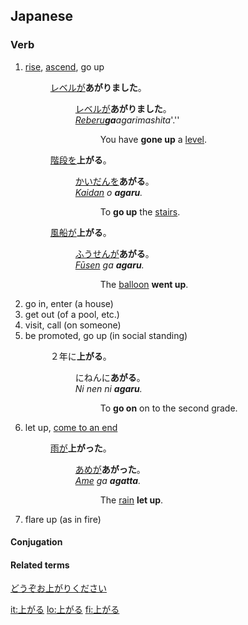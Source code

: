 ==Japanese==
{{ja-kanjitab|上}}

===Verb===
{{ja-verb|kk|type=1|tr=intrans|hira=あがる|rom=agaru}}

#[[rise]], [[ascend]], go up
#: [[レベル]]が'''あがりました'''。
#:: [[レベル]]が'''あがりました'''。
#:: ''[[reberu|Reberu]]''' ga '''agarimashita'''.''
#::: You have '''gone up''' a [[level]].
#:[[階段]]を'''上がる'''。
#:: [[かいだん]]を'''あがる'''。
#:: ''[[kaidan|Kaidan]] o '''agaru'''.''
#::: To '''go up''' the [[stairs]].
#: [[風船]]が'''上がる'''。
#:: [[ふうせん]]が'''あがる'''。
#:: ''[[fūsen|Fūsen]] ga '''agaru'''.''
#::: The [[balloon]] '''went up'''.
# go in, enter (a house)
# get out (of a pool, etc.)
# visit, call (on someone)
# be promoted, go up (in social standing)
#: ２年に'''上がる'''。
#:: にねんに'''あがる'''。
#:: ''Ni nen ni '''agaru'''.''
#::: To '''go on''' on to the second grade.
# let up, [[come to an end]]
#: [[雨]]が'''上がった'''。
#:: [[あめ]]が'''あがった'''。
#:: ''[[ame|Ame]] ga '''agatta'''.''
#::: The [[rain]] '''let up'''.
# flare up (as in fire)

====Conjugation====
{{ja-go-ru|上が|あが|aga}}

====Related terms====
[[どうぞお上がりください]]

[[it:上がる]]
[[lo:上がる]]
[[fi:上がる]]